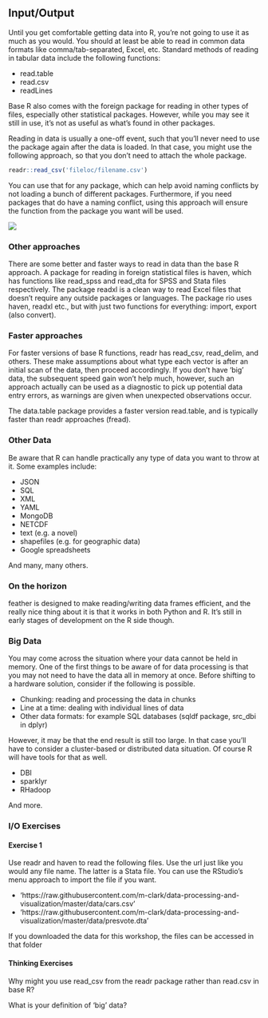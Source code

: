 
## **Input/Output** {#io}

Until you get comfortable getting data into R, you're not going to use it as much as you would.  You should at least be able to read in common data formats like comma/tab-separated, Excel, etc. Standard methods of reading in tabular data include the following functions:

- <span class="func">read.table</span>
- <span class="func">read.csv</span>
- <span class="func">readLines</span>

Base R also comes with the <span class="pack">foreign</span> package for reading in other types of files, especially other statistical packages. However, while you may see it still in use, it's not as useful as what's found in other packages.


<div class='note'>
Reading in data is usually a one-off event, such that you'll never need to use the package again after the data is loaded.  In that case, you might use the following approach, so that you don't need to attach the whole package.

```r
readr::read_csv('fileloc/filename.csv')
```

You can use that for any package, which can help avoid naming conflicts by not loading a bunch of different packages. Furthermore, if you need packages that do have a naming conflict, using this approach will ensure the function from the package you want will be used.

<img class='img-note' src="img/R.ico" style="display:block; margin: 0 auto;"> 
</div>

### Other approaches

There are some better and faster ways to read in data than the base R approach.  A package for reading in foreign statistical files is <span class="pack">haven</span>, which has functions like <span class="func">read_spss</span> and <span class="func">read_dta</span> for SPSS and Stata files respectively.  The package <span class="pack">readxl</span> is a clean way to read Excel files that doesn't require any outside packages or languages.  The package <span class="pack">rio</span> uses <span class="pack">haven</span>, <span class="pack">readxl</span> etc., but with just two functions for everything: <span class="func">import</span>, <span class="func">export</span> (also <span class="func">convert</span>).


### Faster approaches

For faster versions of base R functions, <span class="pack">readr</span> has <span class="func">read_csv</span>, <span class="func">read_delim</span>, and others.  These make assumptions about what type each vector is after an initial scan of the data, then proceed accordingly.  If you don't have 'big' data, the subsequent speed gain won't help much, however, such an approach actually can be used as a diagnostic to pick up potential data entry errors, as warnings are given when unexpected observations occur.

The <span class="pack">data.table</span> package provides a faster version <span class="func">read.table</span>, and is typically faster than <span class="pack">readr</span> approaches (<span class="func">fread</span>).


### Other Data

Be aware that R can handle practically any type of data you want to throw at it. Some examples include:

- JSON
- SQL
- XML
- YAML
- MongoDB
- NETCDF
- text (e.g. a novel)
- shapefiles (e.g. for geographic data)
- Google spreadsheets

And many, many others.


### On the horizon
 
<span class="pack">feather</span> is designed to make reading/writing data frames efficient, and the really nice thing about it is that it works in both Python and R. It's still in early stages of development on the R side though.


### Big Data

You may come across the situation where your data cannot be held in memory.  One of the first things to be aware of for data processing is that you may not need to have the data all in memory at once.  Before shifting to a hardware solution, consider if the following is possible.

- <span class="emph">Chunking</span>: reading and processing the data in chunks
- Line at a time: dealing with individual lines of data
- Other data formats: for example SQL databases (<span class="pack">sqldf</span> package, <span class="func">src_dbi</span> in <span class="pack">dplyr</span>)

However, it may be that the end result is still too large.  In that case you'll have to consider a cluster-based or distributed data situation.  Of course R will have tools for that as well.

- <span class="pack">DBI</span>
- <span class="pack">sparklyr</span>
- <span class="pack">RHadoop</span>

And more.

### I/O Exercises

#### Exercise 1

Use <span class="">readr</span> and <span class="">haven</span> to read the following files. Use the url just like you would any file name.  The latter is a Stata file.  You can use the RStudio's menu approach to import the file if you want.

- 'https://raw.githubusercontent.com/m-clark/data-processing-and-visualization/master/data/cars.csv'
- 'https://raw.githubusercontent.com/m-clark/data-processing-and-visualization/master/data/presvote.dta'

If you downloaded the data for this workshop, the files can be accessed in that folder

#### Thinking Exercises

Why might you use <span class="func">read_csv</span> from the <span class="pack">readr</span> package rather than <span class="func">read.csv</span> in base R?

What is your definition of 'big' data?